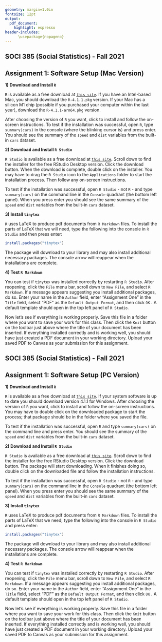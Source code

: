 ```yaml
---
geometry: margin=1.0in
fontsize: 12pt
output: 
  pdf_document:
    highlight: espresso
header-includes:
      \usepackage{nopageno}
---
```


## SOCI 385 (Social Statistics) - Fall 2021
## Assignment 1: Software Setup (Mac Version)

**1) Download and Install `R`**

`R` is available as a free download at [`this site`](https://cran.r-project.org/bin/macosx/). If you have an Intel-based Mac, you should download the `R-4.1.1.pkg` version. If your Mac has a silicon M1 chip (possible if you purchased your computer within the last year), download the `R-4.1.1-arm64.pkg` version.

After choosing the version of `R` you want, click to install and follow the on-screen instructions. To test if the installation was successful, open `R`, type `summary(cars)` in the console (where the blinking cursor is) and press enter. You should see the summary of the `speed` and `dist` variables from the built-in `cars` dataset.


**2) Download and Install `R Studio`**

`R Studio` is available as a free download at [`this site`](https://www.rstudio.com/products/rstudio/download/). Scroll down to find the installer for the free RStudio Desktop version. Click the download button. When the download is complete, double click on the installer. You may have to drag the `R Studio` icon to the `Applications` folder to start the installation process. Then follow any on-screen instructions.

To test if the installation was successful, open `R Studio` - not `R` - and type `summary(cars)` on the command line in the `Console` quadrant (the bottom left panel). When you press enter you should see the same summary of the `speed` and `dist` variables from the built-in `cars` dataset.

**3) Install `tinytex`**

`R` uses LaTeX to produce pdf documents from `R Markdown` files. To install the parts of LaTeX that we will need, type the following into the console in `R Studio` and then press enter:

```r
install.packages("tinytex")
```

The package will download to your library and may also install additional necessary packages. The console arrow will reappear when the installations are complete.

**4) Test `R Markdown`**

You can test if `tinytex` was installed correctly by restarting `R Studio`. After reopening, click the `File` menu bar, scroll down to `New File`, and select `R Markdown`. If a message appears suggesting you install additional packages, do so. Enter your name in the `Author` field,  enter "Assignment One" in the `Title` field, select "PDF" as the `Default Output Format`, and then click `OK` . A default template should open in the top left panel of `R Studio`.

Now let's see if everything is working properly. Save this file in a folder where you want to save your work for this class. Then click the `Knit` button on the toolbar just above where the title of your document has been inserted. If everything installed correctly and is working well, you should have just created a PDF document in your working directory. Upload your saved PDF to Canvas as your submission for this assignment.

\pagebreak

## SOCI 385 (Social Statistics) - Fall 2021
## Assignment 1: Software Setup (PC Version)

**1) Download and Install `R`**

`R` is available as a free download at [`this site`](https://cran.rstudio.com). If your system software is up to date you should download version 4.1.1 for Windows. After choosing the version of `R` you want, click to install and follow the on-screen instructions. You may have to double click on the downloaded package to start the process; that package should be in the folder where you saved the file.

To test if the installation was successful, open `R` and type `summary(cars)` on the command line and press enter. You should see the summary of the `speed` and `dist` variables from the built-in `cars` dataset.

**2) Download and Install `R Studio`**

`R Studio` is available as a free download at [`this site`](https://www.rstudio.com/products/rstudio/download/). Scroll down to find the installer for the free RStudio Desktop version. Click the download button. The package will start downloading. When it finishes doing so, double click on the downloaded file and follow the installation instructions.

To test if the installation was successful, open `R Studio` - not `R` - and type `summary(cars)` on the command line in the `Console` quadrant (the bottom left panel). When you press enter you should see the same summary of the `speed` and `dist` variables from the built-in `cars` dataset.

**3) Install `tinytex`**

`R` uses LaTeX to produce pdf documents from `R Markdown` files. To install the parts of LaTeX that we need, type the following into the console in `R Studio` and press enter:

```r
install.packages("tinytex")
```

The package will download to your library and may also install additional necessary packages. The console arrow will reappear when the installations are complete.

**4) Test `R Markdown`**

You can test if `tinytex` was installed correctly by restarting `R Studio`. After reopening, click the `File` menu bar, scroll down to `New File`, and select `R Markdown`. If a message appears suggesting you install additional packages, do so. Enter your name in the `Author` field,  enter "Assignment One" in the `Title` field, select "PDF" as the `Default Output Format`, and then click `OK` . A default template should open in the top left panel of `R Studio`.

Now let's see if everything is working properly. Save this file in a folder where you want to save your work for this class. Then click the `Knit` button on the toolbar just above where the title of your document has been inserted. If everything installed correctly and is working well, you should have just created a PDF document in your working directory. Upload your saved PDF to Canvas as your submission for this assignment.